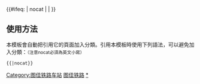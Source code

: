 {{鐵道路線|
| 模板名稱 = 图佳铁路
| 名稱 = [[图佳铁路]]
| 代表色 = #0033c9
| Logo = [[File:China Railways.svg|17px]]
| 背景顏色 = #FFFFFF
| 車站列表 = [[图们站|图们]] - [[图们北站|图们北]] - [[石岘站 (吉林省)|石岘]] - [[三道沟站|三道沟]] - [[新兴站 (汪清)|新兴]] - [[汪清站|汪清]] - [[大兴沟站|大兴沟]] - [[庙岭站|庙岭]] - [[天桥岭站|天桥岭]] - [[骆驼山站|骆驼山]] - [[春阳站 (中国)|春阳]] - [[老庙站|老庙]] - [[老松岭站|老松岭]] - [[鹿道站|鹿道]] - [[斗沟子站|斗沟子]] - [[马莲河站|马莲河]] - [[东京城站|东京城]] - [[石头站|石头]] - [[兰岗站|兰岗]] - [[宁安站|宁安]] - [[温春站|温春]] - [[海浪站|海浪]] - [[卡路屯站|卡路屯]] - [[牡丹江站|牡丹江]] - [[富江镇站|富江镇]] - [[八达沟站|八达沟]] - [[桦林站|桦林]] - [[柴河站|柴河]] - [[五林站|五林]] - [[朱家沟站|朱家沟]] - [[宝林站 (黑龙江省)|宝林]] - [[楚山站|楚山]] - [[向阳站|向阳]] - [[林口站 (黑龙江省)|林口]] - [[古城镇站|古城镇]] - [[山河站|山河]] - [[亚河站|亚河]] - [[青山站 (黑龙江省)|青山]] - [[二龙村站|二龙村]] - [[虎山站|虎山]] - [[佛岭站|佛岭]] - [[通天屯站|通天屯]] - [[勃利站|勃利]] - [[大西站 (黑龙江省)|大西]] - [[杏树站|杏树]] - [[倭肯站|倭肯]] - [[阎家站|阎家]](乘) - [[桦南站|桦南]] - [[八虎力站|八虎力]](乘) - [[孟家岗站|孟家岗]] - [[申家店站|申家店]] - [[长发屯站|长发屯]] - [[东佳木斯站|东佳木斯]] - [[佳木斯站|佳木斯]]}}

<includeonly>{{#ifeq: {{{1}}} | nocat | <!--空--> | [[Category:图佳铁路车站]] }}</includeonly><noinclude>

== 使用方法 ==
本模板會自動把引用它的頁面加入分類。引用本模板時使用下列語法，可以避免加入分類：<small>（注意nocat必須為英文小寫）</small>
 <nowiki>{{</nowiki>{{PAGENAME}}<nowiki>|nocat}}</nowiki>
[[Category:中國鐵路路線模板|图佳铁路]]
[[Category:图佳铁路车站|*]]
</noinclude>